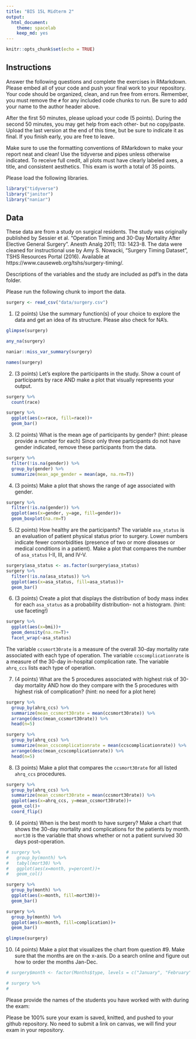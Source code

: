 ```yaml
---
title: "BIS 15L Midterm 2"
output:
  html_document: 
    theme: spacelab
    keep_md: yes
---
```


```r
knitr::opts_chunk$set(echo = TRUE)
```

## Instructions
Answer the following questions and complete the exercises in RMarkdown. Please embed all of your code and push your final work to your repository. Your code should be organized, clean, and run free from errors. Remember, you must remove the `#` for any included code chunks to run. Be sure to add your name to the author header above.  

After the first 50 minutes, please upload your code (5 points). During the second 50 minutes, you may get help from each other- but no copy/paste. Upload the last version at the end of this time, but be sure to indicate it as final. If you finish early, you are free to leave.

Make sure to use the formatting conventions of RMarkdown to make your report neat and clean! Use the tidyverse and pipes unless otherwise indicated. To receive full credit, all plots must have clearly labeled axes, a title, and consistent aesthetics. This exam is worth a total of 35 points. 

Please load the following libraries.
```r
library("tidyverse")
library("janitor")
library("naniar")
```

## Data
These data are from a study on surgical residents. The study was originally published by Sessier et al. “Operation Timing and 30-Day Mortality After Elective General Surgery”. Anesth Analg 2011; 113: 1423-8. The data were cleaned for instructional use by Amy S. Nowacki, “Surgery Timing Dataset”, TSHS Resources Portal (2016). Available at https://www.causeweb.org/tshs/surgery-timing/.

Descriptions of the variables and the study are included as pdf's in the data folder.  

Please run the following chunk to import the data.
```r
surgery <- read_csv("data/surgery.csv")
```

1. (2 points) Use the summary function(s) of your choice to explore the data and get an idea of its structure. Please also check for NA's.
```r
glimpse(surgery)
```
```r
any_na(surgery)
```
```r
naniar::miss_var_summary(surgery)
```
```r
names(surgery)
```


2. (3 points) Let's explore the participants in the study. Show a count of participants by race AND make a plot that visually represents your output.
```r
surgery %>% 
  count(race)
```
```r
surgery %>% 
  ggplot(aes(x=race, fill=race))+
  geom_bar()
```


3. (2 points) What is the mean age of participants by gender? (hint: please provide a number for each) Since only three participants do not have gender indicated, remove these participants from the data.
```r
surgery %>% 
  filter(!is.na(gender)) %>% 
  group_by(gender) %>% 
  summarize(mean_age_gender = mean(age, na.rm=T))
```


4. (3 points) Make a plot that shows the range of age associated with gender.
```r
surgery %>% 
  filter(!is.na(gender)) %>% 
  ggplot(aes(x=gender, y=age, fill=gender))+
  geom_boxplot(na.rm=T)
```


5. (2 points) How healthy are the participants? The variable `asa_status` is an evaluation of patient physical status prior to surgery. Lower numbers indicate fewer comorbidities (presence of two or more diseases or medical conditions in a patient). Make a plot that compares the number of `asa_status` I-II, III, and IV-V.
```r
surgery$asa_status <- as.factor(surgery$asa_status)
surgery %>% 
  filter(!is.na(asa_status)) %>% 
  ggplot(aes(x=asa_status, fill=asa_status))+
  geom_bar()
```


6. (3 points) Create a plot that displays the distribution of body mass index for each `asa_status` as a probability distribution- not a histogram. (hint: use faceting!)
```r
surgery %>% 
  ggplot(aes(x=bmi))+
  geom_density(na.rm=T)+
  facet_wrap(~asa_status)
```


The variable `ccsmort30rate` is a measure of the overall 30-day mortality rate associated with each type of operation. The variable `ccscomplicationrate` is a measure of the 30-day in-hospital complication rate. The variable `ahrq_ccs` lists each type of operation.  

7. (4 points) What are the 5 procedures associated with highest risk of 30-day mortality AND how do they compare with the 5 procedures with highest risk of complication? (hint: no need for a plot here)
```r
surgery %>% 
  group_by(ahrq_ccs) %>% 
  summarize(mean_ccsmort30rate = mean(ccsmort30rate)) %>% 
  arrange(desc(mean_ccsmort30rate)) %>% 
  head(n=5)
```
```r
surgery %>% 
  group_by(ahrq_ccs) %>% 
  summarize(mean_ccscomplicationrate = mean(ccscomplicationrate)) %>% 
  arrange(desc(mean_ccscomplicationrate)) %>% 
  head(n=5)
```



8. (3 points) Make a plot that compares the `ccsmort30rate` for all listed `ahrq_ccs` procedures.
```r
surgery %>% 
  group_by(ahrq_ccs) %>% 
  summarize(mean_ccsmort30rate = mean(ccsmort30rate)) %>% 
  ggplot(aes(x=ahrq_ccs, y=mean_ccsmort30rate))+
  geom_col()+
  coord_flip()
```


9. (4 points) When is the best month to have surgery? Make a chart that shows the 30-day mortality and complications for the patients by month. `mort30` is the variable that shows whether or not a patient survived 30 days post-operation.
```r
# surgery %>% 
#   group_by(month) %>%
#   tabyl(mort30) %>% 
#   ggplot(aes(x=month, y=percent))+
#   geom_col()
```

```r
surgery %>% 
  group_by(month) %>% 
  ggplot(aes(x=month, fill=mort30))+
  geom_bar()
```
```r
surgery %>% 
  group_by(month) %>% 
  ggplot(aes(x=month, fill=complication))+
  geom_bar()
```

```r
glimpse(surgery)
```


10. (4 points) Make a plot that visualizes the chart from question #9. Make sure that the months are on the x-axis. Do a search online and figure out how to order the months Jan-Dec.
```r
# surgery$month <- factor(Months$type, levels = c("January", "February", "March", "April", "May", "June", "July", "August", "September", "October", "November", "December"))
```

```r
# surgery %>% 
#   
```


Please provide the names of the students you have worked with with during the exam:



Please be 100% sure your exam is saved, knitted, and pushed to your github repository. No need to submit a link on canvas, we will find your exam in your repository.
